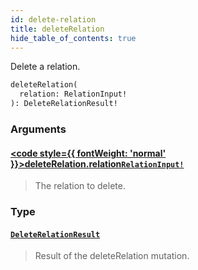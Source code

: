 ```yaml
---
id: delete-relation
title: deleteRelation
hide_table_of_contents: true
---
```








Delete a relation.

```graphql
deleteRelation(
  relation: RelationInput!
): DeleteRelationResult!
```


### Arguments

#### [<code style={{ fontWeight: 'normal' }}>deleteRelation.<b>relation</b></code>](#)<Bullet />[`RelationInput!`](/docs/directory-api-reference/schema/relations/inputs/relation-input) <Badge class="secondary" text="non-null"/> <Badge class="secondary" text="input"/> <Badge class="secondary" text="relations"/>
> The relation to delete.
> 

### Type

#### [`DeleteRelationResult`](/docs/directory-api-reference/schema/relations/objects/delete-relation-result) <Badge class="secondary" text="object"/> <Badge class="secondary" text="relations"/>
> Result of the deleteRelation mutation.
> 





